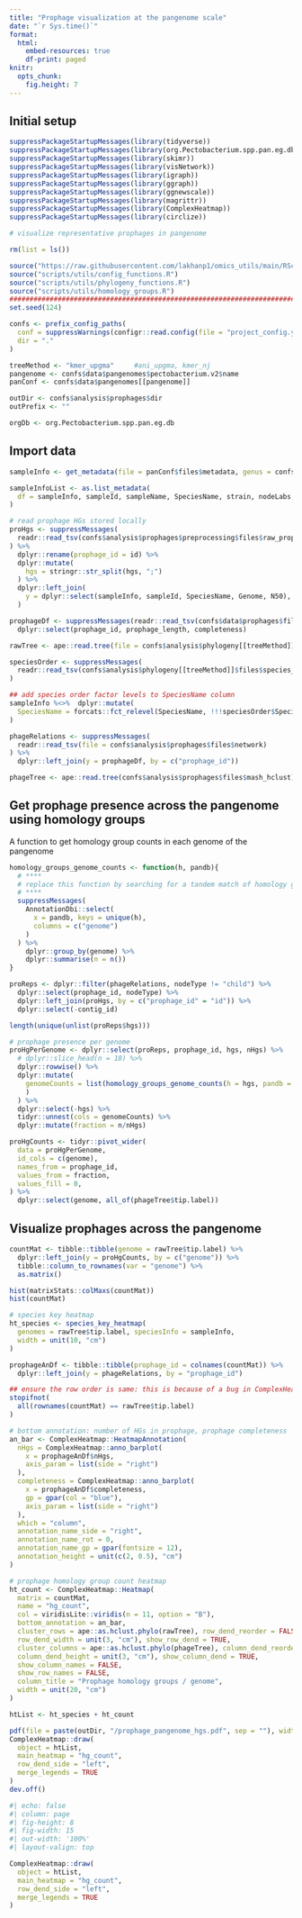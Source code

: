 ```yaml
---
title: "Prophage visualization at the pangenome scale"
date: "`r Sys.time()`"
format: 
  html: 
    embed-resources: true
    df-print: paged
knitr: 
  opts_chunk:
    fig.height: 7
---
```


## Initial setup

```r
suppressPackageStartupMessages(library(tidyverse))
suppressPackageStartupMessages(library(org.Pectobacterium.spp.pan.eg.db))
suppressPackageStartupMessages(library(skimr))
suppressPackageStartupMessages(library(visNetwork))
suppressPackageStartupMessages(library(igraph))
suppressPackageStartupMessages(library(ggraph))
suppressPackageStartupMessages(library(ggnewscale))
suppressPackageStartupMessages(library(magrittr))
suppressPackageStartupMessages(library(ComplexHeatmap))
suppressPackageStartupMessages(library(circlize))

# visualize representative prophages in pangenome

rm(list = ls())

source("https://raw.githubusercontent.com/lakhanp1/omics_utils/main/RScripts/utils.R")
source("scripts/utils/config_functions.R")
source("scripts/utils/phylogeny_functions.R")
source("scripts/utils/homology_groups.R")
################################################################################
set.seed(124)

confs <- prefix_config_paths(
  conf = suppressWarnings(configr::read.config(file = "project_config.yaml")),
  dir = "."
)

treeMethod <- "kmer_upgma"     #ani_upgma, kmer_nj
pangenome <- confs$data$pangenomes$pectobacterium.v2$name
panConf <- confs$data$pangenomes[[pangenome]]

outDir <- confs$analysis$prophages$dir
outPrefix <- ""

orgDb <- org.Pectobacterium.spp.pan.eg.db

```

## Import data

```r
sampleInfo <- get_metadata(file = panConf$files$metadata, genus = confs$genus)

sampleInfoList <- as.list_metadata(
  df = sampleInfo, sampleId, sampleName, SpeciesName, strain, nodeLabs, Genome
)

# read prophage HGs stored locally
proHgs <- suppressMessages(
  readr::read_tsv(confs$analysis$prophages$preprocessing$files$raw_prophage_hg)
) %>% 
  dplyr::rename(prophage_id = id) %>% 
  dplyr::mutate(
    hgs = stringr::str_split(hgs, ";")
  ) %>% 
  dplyr::left_join(
    y = dplyr::select(sampleInfo, sampleId, SpeciesName, Genome, N50), by = "sampleId"
  ) 

prophageDf <- suppressMessages(readr::read_tsv(confs$data$prophages$files$data)) %>% 
  dplyr::select(prophage_id, prophage_length, completeness)

rawTree <- ape::read.tree(file = confs$analysis$phylogeny[[treeMethod]]$files$tree)

speciesOrder <- suppressMessages(
  readr::read_tsv(confs$analysis$phylogeny[[treeMethod]]$files$species_order)
)

## add species order factor levels to SpeciesName column
sampleInfo %<>%  dplyr::mutate(
  SpeciesName = forcats::fct_relevel(SpeciesName, !!!speciesOrder$SpeciesName)
)

phageRelations <- suppressMessages(
  readr::read_tsv(file = confs$analysis$prophages$files$network)
) %>% 
  dplyr::left_join(y = prophageDf, by = c("prophage_id"))

phageTree <- ape::read.tree(confs$analysis$prophages$files$mash_hclust)

```

## Get prophage presence across the pangenome using homology groups

A function to get homology group counts in each genome of the pangenome

```r
homology_groups_genome_counts <- function(h, pandb){
  # ****
  # replace this function by searching for a tandem match of homology groups
  # ****
  suppressMessages(
    AnnotationDbi::select(
      x = pandb, keys = unique(h),
      columns = c("genome")
    )
  ) %>% 
    dplyr::group_by(genome) %>% 
    dplyr::summarise(n = n())
}
```

```r
proReps <- dplyr::filter(phageRelations, nodeType != "child") %>% 
  dplyr::select(prophage_id, nodeType) %>% 
  dplyr::left_join(proHgs, by = c("prophage_id" = "id")) %>% 
  dplyr::select(-contig_id)

length(unique(unlist(proReps$hgs)))

# prophage presence per genome
proHgPerGenome <- dplyr::select(proReps, prophage_id, hgs, nHgs) %>% 
  # dplyr::slice_head(n = 10) %>% 
  dplyr::rowwise() %>% 
  dplyr::mutate(
    genomeCounts = list(homology_groups_genome_counts(h = hgs, pandb = orgDb)
    )
  ) %>% 
  dplyr::select(-hgs) %>% 
  tidyr::unnest(cols = genomeCounts) %>% 
  dplyr::mutate(fraction = n/nHgs)

proHgCounts <- tidyr::pivot_wider(
  data = proHgPerGenome,
  id_cols = c(genome),
  names_from = prophage_id,
  values_from = fraction,
  values_fill = 0,
) %>% 
  dplyr::select(genome, all_of(phageTree$tip.label))

```

## Visualize prophages across the pangenome

```r

countMat <- tibble::tibble(genome = rawTree$tip.label) %>% 
  dplyr::left_join(y = proHgCounts, by = c("genome")) %>% 
  tibble::column_to_rownames(var = "genome") %>% 
  as.matrix()

hist(matrixStats::colMaxs(countMat))
hist(countMat)

# species key heatmap
ht_species <- species_key_heatmap(
  genomes = rawTree$tip.label, speciesInfo = sampleInfo,
  width = unit(10, "cm")
)

prophageAnDf <- tibble::tibble(prophage_id = colnames(countMat)) %>% 
  dplyr::left_join(y = phageRelations, by = "prophage_id")

## ensure the row order is same: this is because of a bug in ComplexHeatmap
stopifnot(
  all(rownames(countMat) == rawTree$tip.label)
)

# bottom annotation: number of HGs in prophage, prophage completeness
an_bar <- ComplexHeatmap::HeatmapAnnotation(
  nHgs = ComplexHeatmap::anno_barplot(
    x = prophageAnDf$nHgs,
    axis_param = list(side = "right")
  ),
  completeness = ComplexHeatmap::anno_barplot(
    x = prophageAnDf$completeness,
    gp = gpar(col = "blue"),
    axis_param = list(side = "right")
  ),
  which = "column",
  annotation_name_side = "right",
  annotation_name_rot = 0,
  annotation_name_gp = gpar(fontsize = 12),
  annotation_height = unit(c(2, 0.5), "cm")
)

# prophage homology group count heatmap
ht_count <- ComplexHeatmap::Heatmap(
  matrix = countMat,
  name = "hg_count",
  col = viridisLite::viridis(n = 11, option = "B"),
  bottom_annotation = an_bar,
  cluster_rows = ape::as.hclust.phylo(rawTree), row_dend_reorder = FALSE,
  row_dend_width = unit(3, "cm"), show_row_dend = TRUE,
  cluster_columns = ape::as.hclust.phylo(phageTree), column_dend_reorder = FALSE,
  column_dend_height = unit(3, "cm"), show_column_dend = TRUE,
  show_column_names = FALSE,
  show_row_names = FALSE,
  column_title = "Prophage homology groups / genome",
  width = unit(20, "cm")
)

htList <- ht_species + ht_count

pdf(file = paste(outDir, "/prophage_pangenome_hgs.pdf", sep = ""), width = 15, height = 9)
ComplexHeatmap::draw(
  object = htList,
  main_heatmap = "hg_count",
  row_dend_side = "left",
  merge_legends = TRUE
)
dev.off()

```

```r
#| echo: false
#| column: page 
#| fig-height: 8
#| fig-width: 15
#| out-width: '100%'
#| layout-valign: top

ComplexHeatmap::draw(
  object = htList,
  main_heatmap = "hg_count",
  row_dend_side = "left",
  merge_legends = TRUE
)
```

